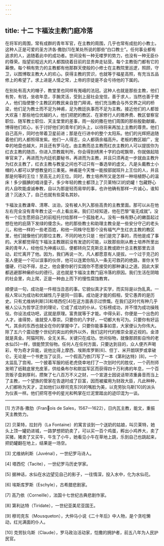 ```yaml
---
---
---
```

title: 十二 卞福汝主教门庭冷落
---




在将军的周围，常有成群的青年军官，在主教的周围，几乎也常有成批的小教士。这种人正是可爱的圣方济各·撒肋[1]在某处所说的那些“白口教士”。任何事业都有追求的人，追随着此中的成功者。世间没有一种无喽罗的势力，也没有一种无臣仆的尊荣。指望前程远大的人都围绕着目前的显贵奔走钻营。每个主教衙门都有它的幕僚。每个稍有势力的主教都有他那群天使般的小修士在主教院里巡逻，照顾，守卫，以图博取主教大人的欢心。获得主教的赏识，也就等于福星高照，有充当五品修上的希望了。求上进是人情之常，上帝的宗徒是不会亏待他的下属的。

在别处有高大的帽子，教堂里也同样有嵬峨的法冠。这种人也就是那些主教，他们有势，有钱，坐收年息，手腕灵活，受到上层社会宠信，善于求人，当然也善于使人，他们指使整个主教区的教民亲自登门拜谒，他们充当教会与外交界之间的桥梁，他们足为教士而不足为神甫，足为教廷执事而不足为主教。接近他们的人都皆大欢喜！那些地位优越的人，他们把肥的教区、在家修行人的赡养费、教区督察官职位、随军教士职位、天主堂里的差事，雨一般的撒在他们周围的那些殷勤献媚，博得他们欢心，长于讨好他们的青年们的头上，以待将来再加上主教的尊贵。他们自己高升，同时也带着卫星前进；那是在行进中的整个太阳系。他们的光辉把追随着他们的人都照得发紫。他们一人得志，众人都荫余福高升。老板的教区越广，宠幸的地盘也越大，并且还有罗马在。由主教而总主教而红衣主教的人可以提拔你为红衣主教的随员，你进入宗教裁判所，你会得到绣黑十字的白呢飘带，你就做起陪审官来了，再进而为内廷机要秘书，再进而为主教，并且只须再走一步就由主教升为红衣主教了，红衣主教与教皇之间也不过只有一番选举的虚文。凡是头戴教士小帽的人都可以梦想教皇的三重冕。神甫是今天惟一能按部就班升上王位的人，并且那是何等的王位！至高无上的王位。同时，教士培养所又是怎样一种培植野心的温床！多少腼腆的唱诗童子，多少年轻的教士都顶上了贝莱特[2]的奶罐！包藏野心的人自吹能虔诚奉教，自以为那是轻而易举的事，也许他确有那样一片诚心，谁知道？沉迷久了，自己也就有些莫名其妙。

卞福汝主教谦卑、清寒、淡泊，没有被人列入那些高贵的主教里面。那可以从在他左右完全没有青年教士这一点上看出来。我们已经知道，他在巴黎“毫无成就”。没有一个后生愿把自己的前程托付给那样一个孤独老人。没有一株有野心的嫩苗起过想在他的庇荫下发绿的傻念头。他的那些教士和助理主教全是一些安分守己的老头儿，和他一样的一些老百姓，和他一同株守在那个没有福气产生红衣主教的教区里，他们就像他们的那位主教，不同的地方只是：他们是完了事的，而他是成了事的。大家都觉得在卞福汝主教跟前没有发迹的可能，以致那些刚从教士培养所里出来的青年人，经他任为神甫以后，便都转向艾克斯总主教或欧什总主教那里去活动，赶忙离开了他。因为，我们再说一次，凡人都愿意有人提拔。一个过于克己的圣人便是一个可以误事的伙伴，他可以连累你陷入一条无可救药的绝路，害你关节僵硬，行动不得，总之，他会要你躬行实践你不愿接受的那种谦让之道。因此大家都逃避那种癞疥似的德行。这也就是卞福汝主教门庭冷落的原因。我们生活在阴暗的社会里，向上爬，正是一种由上而下的慢性腐蚀教育。

顺便谈一句，成功是一件相当丑恶的事。它貌似真才实学，而实际是以伪乱真。一般人常以为成功和优越性几乎是同一回事。成功是才能的假相，受它愚弄的是历史。只有尤维纳利斯[3]和塔西佗[4]在这方面表示过愤慨。在我们这时代有种几乎被人公认为哲学正宗的理论，它成了成功的仆从，它标榜成功，并不惜为成功操贱役。你设法成功吧，这就是原理。富贵就等于才能。中得头彩，你便是一个出色的人才。谁得势，谁就受人尊崇。只要你的八字好，一切都大有可为。只要你有好运气，其余的东西也就全在你的掌握中了。只要你能事事如意，大家便认为你伟大。除了五六个震动整个世纪的突出的例外以外，我们这时代的推崇全是近视的。金漆就是真金。阿猫阿狗，全无关系，关键只在成功。世间俗物，就像那顾影自怜的老水仙[5]一样，很能赞赏俗物。任何人在任何方面，只要达到目的，众人便齐声喝彩，夸为奇才异能，说他比得上摩西、埃斯库罗斯[6]、但丁、米开朗琪罗或拿破仑。无论是一个书吏当了议员，一个假高乃依[7]写了一本《第利达特》[8]，一个太监乱了宫闱，一个披着军服的纸老虎侥幸地打了一次划时代的胜仗，一个药剂师发明了纸鞋底冒充皮革，供给桑布尔和默兹军区而获得四十万利弗的年息，一个百货贩子盘剥厚利，攒聚了七八百万不义之财，一个宣道士因说话带浓重鼻音而当上了主教，一个望族的管家在告退时成了巨富，因而被擢用为财政大臣，凡此种种，人们都称为天才，正如他们以穆司克东[9]的嘴脸为美，以克劳狄乌斯[10]的派头为仪表一样。他们把穹苍中的星光和鸭掌在烂泥里踏出的迹印混为一谈。



* * *



[1] 方济各·撒肋（Franois de Sales，1567—1622），日内瓦主教，能文，重振天主教势力。

[2] 贝莱特，拉封丹（La Fontaine）的寓言谈到一个送奶的姑娘，叫贝莱特，她头上顶一罐奶进城，一路梦想把奶卖了，可以买一百个鸡蛋，孵出小鸡养大，卖了买猪，猪卖了又买牛，牛生了小牛，她看见小牛在草地上跳，乐到自己也跳起来，把奶罐翻在地上，结果是一场空。

[3] 尤维纳利斯（Juvénal），一世纪罗马诗人。

[4] 塔西佗（Tacite），一世纪罗马历史学家。

[5] 据神话，水仙在水边望见自己的影子，一往情深，投入水中，化为水仙花。

[6] 埃斯库罗斯（Eschyle），古希腊悲剧家。

[7] 高乃依（Corneille），法国十七世纪古典悲剧作家。

[8] 第利达特（Tiridate），一世纪亚美尼亚国王。

[9] 穆司克东（Mousqueton），大仲马小说《二十年后》中人物，是个贪吃懒动，红光满面的仆人。

[10] 克劳狄乌斯（Claude），罗马政治活动家，恺撒的拥护者，前五八年为人民护民官。